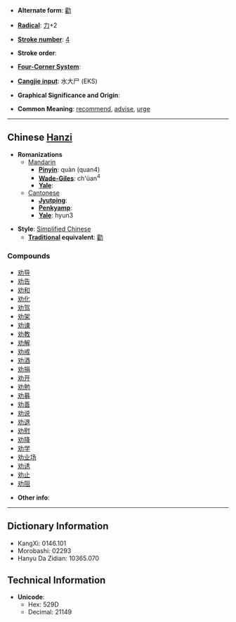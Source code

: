 * '''Alternate form''': [[勸]]

* '''[[Wiktionary:Chinese radical index| Radical]]''': [[Wiktionary:Chinese radical index 力|力]]+2

* '''[[Wiktionary:Chinese total strokes index|Stroke number]]''': [[Wiktionary:Chinese total strokes index 4|4]]

* '''Stroke order''': 

* '''[[Wiktionary:Chinese four corner index|Four-Corner System]]''': 

* '''[[Wiktionary:Chinese Cangjie index|Cangjie input]]''': 水大尸 (EKS)

* '''Graphical Significance and Origin''': 

* '''Common Meaning''': [[recommend]], [[advise]], [[urge]]

----

== Chinese [[Hanzi]] ==

* '''Romanizations'''
** [[Mandarin]]
*** '''[[Pinyin]]''': quàn (quan4)
*** '''[[Wade-Giles]]''': ch'üan<sup>4</sup>
*** '''[[Yale]]''': 
**[[Cantonese]]
***'''[[Jyutping]]''':
***'''[[Penkyamp]]''': 
***'''[[Yale]]''': hyun3

* '''Style''': [[Simplified Chinese]] 
** '''[[Traditional Chinese|Traditional]] equivalent''': [[勸]]

===Compounds===
*[[劝导]]
*[[劝告]]
*[[劝和]]
*[[劝化]]
*[[劝驾]]
*[[劝架]]
*[[劝谏]]
*[[劝教]]
*[[劝解]]
*[[劝戒]]
*[[劝酒]]
*[[劝捐]]
*[[劝开]]
*[[劝勉]]
*[[劝募]]
*[[劝善]]
*[[劝说]]
*[[劝退]]
*[[劝慰]]
*[[劝降]]
*[[劝学]]
*[[劝业场]]
*[[劝诱]]
*[[劝止]]
*[[劝阻]]

* '''Other info''': 

----

== Dictionary Information ==

* KangXi: 0146.101
* Morobashi: 02293
* Hanyu Da Zidian: 10365.070

== Technical Information ==

* '''Unicode''':
** Hex: 529D
** Decimal: 21149